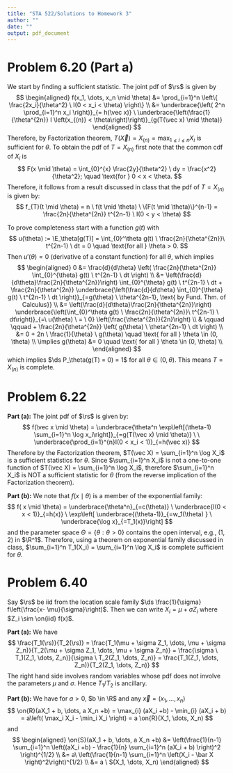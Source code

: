 ```yaml
---
title: "STA 522/Solutions to Homework 3"
author: ""
date: ""
output: pdf_document
---
```


```{=tex}
\newcommand{\rs}{X_1,X_2,\dots,X_n}
\newcommand{\on}{\operatorname}
\newcommand{\enter}{\vspace{0.1in}}
\newcommand{\ds}{\displaystyle}
\renewcommand{\bar}{\overline}
\newcommand{\N}{\text{N}}
\renewcommand{\epsilon}{\varepsilon}
\newcommand{\R}{\mathbb{R}}
\newcommand{\Ss}{\mathcal{S}}
\newcommand{\E}{\on{E}}
\newcommand{\var}{\on{Var}}
```
<!-- \renewcommand{\vec}[1]{{\underaccent{\tilde}{#1}}} -->

```{=tex}
\renewcommand{\vec}{\underline}
\newcommand{\asim}{\stackrel{a}{\sim}}
```


# Problem 6.20 (Part a)

We start by finding a sufficient statistic. The joint pdf of $\rs$ is given by
$$
\begin{aligned}
f(x_1, \dots, x_n \mid \theta) 
&= \prod_{i=1}^n \left\{ \frac{2x_i}{\theta^2} \ I(0 < x_i < \theta)  \right\} \\
&= \underbrace{\left( 2^n \prod_{i=1}^n x_i \right)}_{= h(\vec x)} \ \underbrace{\left(\frac{1}{\theta^{2n}} I \left(x_{(n)} < \theta\right)\right)}_{g(T(\vec x) \mid \theta)}
\end{aligned}
$$
Therefore, by Factorization theorem, $T(\vec X) = X_{(n)} = \max_{1\leq i \leq n} X_i$ is sufficient for $\theta$. To obtain the pdf of $T = X_{(n)}$ first note that the common cdf of $X_i$ is 
$$
F(x \mid \theta) = \int_{0}^{x} \frac{2y}{\theta^2} \ dy = \frac{x^2}{\theta^2}; \quad \text{for } 0 < x < \theta.
$$
Therefore, it follows from a result discussed in class that the pdf of $T = X_{(n)}$ is given by:
$$
f_{T}(t \mid \theta) = n \ f(t \mid \theta) \ \{F(t \mid \theta)\}^{n-1} = \frac{2n}{\theta^{2n}} t^{2n-1} \ I(0 < y < \theta)
$$


To prove completeness start with a function $g(t)$ with
$$
u(\theta) := \E_\theta[g(T)] = \int_{0}^\theta  g(t) \ \frac{2n}{\theta^{2n}}\ t^{2n-1} \ dt = 0 \quad \text{for all } \theta > 0.
$$
Then $u'(\theta) = 0$ (derivative of a constant function) for all $\theta$, which implies
$$
\begin{aligned}
0 &= \frac{d}{d\theta} \left( \frac{2n}{\theta^{2n}} \int_{0}^{\theta} g(t) \ t^{2n-1} \ dt \right) \\
&= \left(\frac{d}{d\theta}\frac{2n}{\theta^{2n}}\right)  \int_{0}^{\theta} g(t) \ t^{2n-1} \ dt + \frac{2n}{\theta^{2n}} \underbrace{\left(\frac{d}{d\theta} \int_{0}^{\theta} g(t) \ t^{2n-1} \ dt \right)}_{=g(\theta) \ \theta^{2n-1}, \text{ by Fund. Thm. of Calculus}} \\
&= \left(\frac{d}{d\theta}\frac{2n}{\theta^{2n}}\right) \underbrace{\left(\int_{0}^\theta  g(t) \ \frac{2n}{\theta^{2n}}\ t^{2n-1} \ dt\right)}_{=\ u(\theta) \ = \ 0}  \left(\frac{\theta^{2n}}{2n}\right) \\
& \qquad \qquad + \frac{2n}{\theta^{2n}} \left( g(\theta) \ \theta^{2n-1} \ dt \right) \\
&= 0 +  2n \ \frac{1}{\theta} \ g(\theta)  \quad \text{ for all }  \theta \in (0, \theta) \\
\implies g(\theta) &= 0 \quad \text{ for all }  \theta \in (0, \theta) \\
\end{aligned}
$$
which implies $\ds P_\theta(g(T) = 0) = 1$  for all  $\theta \in (0, \theta)$. This means $T = X_{(n)}$ is complete. 




# Problem 6.22

**Part (a):** The joint pdf of $\rs$ is given by:
$$
f(\vec x \mid \theta) = \underbrace{\theta^n \exp\left[(\theta-1) \sum_{i=1}^n \log x_i\right]}_{=g(T(\vec x) \mid \theta)}  \ \ \underbrace{\prod_{i=1}^{n}I(0 < x_i < 1)}_{=h(\vec x)} 
$$
Therefore by the Factorization theorem, $T(\vec X) = \sum_{i=1}^n \log X_i$ is a sufficient statistics for $\theta$. Since $\sum_{i=1}^n X_i$ is not a one-to-one function of $T(\vec X) = \sum_{i=1}^n \log X_i$, therefore $\sum_{i=1}^n X_i$ is NOT a sufficient statistic for $\theta$ (from the reverse implication  of the Factorization theorem). 


\enter

**Part (b):** We note that $f(x \mid \theta)$ is a member of the exponential family:
$$
f( x \mid \theta) = \underbrace{\theta^n}_{=c(\theta)} \ \underbrace{I(0 < x < 1)}_{=h(x)} \ \exp\left[ \underbrace{(\theta-1)}_{=w_1(\theta) } \  \underbrace{\log x}_{=T_1(x)}\right]
$$
and the parameter space $\Theta = \{\theta: \theta > 0\}$ contains the open interval, e.g., $(1, 2)$ in $\R^1$. Therefore, using a theorem on exponential family discussed in class, $\sum_{i=1}^n T_1(X_i) = \sum_{i=1}^n \log X_i$ is complete sufficient for $\theta$.


# Problem 6.40

Say $\rs$ be iid from the location scale family $\ds \frac{1}{\sigma} f\left(\frac{x- \mu}{\sigma}\right)$. Then we can write $X_i = \mu + \sigma Z_i$ where $Z_i \sim \on{iid} f(x)$. 

\enter

**Part (a):** We have
$$
\frac{T_1(\rs)}{T_2(\rs)} = \frac{T_1(\mu + \sigma Z_1, \dots, \mu + \sigma Z_n)}{T_2(\mu + \sigma Z_1, \dots, \mu + \sigma Z_n)} = \frac{\sigma \ T_1(Z_1, \dots, Z_n)}{\sigma \ T_2(Z_1, \dots, Z_n)} = \frac{T_1(Z_1, \dots, Z_n)}{T_2(Z_1, \dots, Z_n)}
$$
The right hand side involves random variables whose pdf does not involve the parameters $\mu$ and $\sigma$. Hence $T_1/T_2$ is ancillary.


\enter

**Part (b):** We have for $a >0$, $b \in \R$ and any $\vec x = (x_1, \dots, x_n)$
$$
\on{R}(aX_1 + b, \dots, a X_n +b) = \max_{i} (aX_i +b) - \min_{i} (aX_i + b) = a\left( \max_i X_i - \min_i X_i \right) = a \on{R}(X_1, \dots, X_n)
$$
and
$$
\begin{aligned}
\on{S}(aX_1 + b, \dots, a X_n +b) &= \left(\frac{1}{n-1} \sum_{i=1}^n \left((aX_i +b) - \frac{1}{n} \sum_{i=1}^n (aX_i + b) \right)^2 \right)^{1/2} \\ 
&= a\ \left(\frac{1}{n-1} \sum_{i=1}^n \left(X_i - \bar X \right)^2\right)^{1/2} \\
&= a \ S(X_1, \dots, X_n)
\end{aligned}
$$


